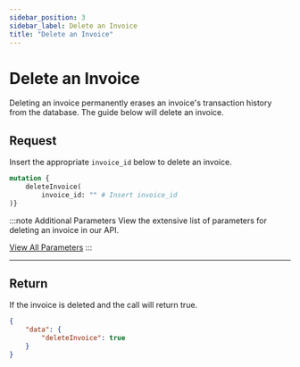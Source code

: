 ```yaml
---
sidebar_position: 3
sidebar_label: Delete an Invoice
title: "Delete an Invoice"
---
```



# Delete an Invoice
Deleting an invoice permanently erases an invoice's transaction history from the database. The guide below will delete an invoice.

## Request
Insert the appropriate `invoice_id` below to delete an invoice.

```graphql title="GraphQL"
mutation {
    deleteInvoice(
        invoice_id: "" # Insert invoice_id
)}
```
:::note  Additional Parameters
View the extensive list of parameters for deleting an invoice in our API.

<a href= "../../api/invoice#delete-an-invoice" class="button button--primary button--md">View All Parameters</a>
:::

***

## Return
If the invoice is deleted and the call will return true.

```JSON title="JSON"
{
    "data": {
        "deleteInvoice": true
    }
}
```



